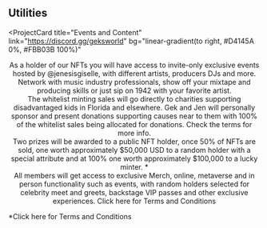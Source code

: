 
## Utilities

<ProjectCard
  title="Events and Content"
  link="https://discord.gg/geksworld"
  bg="linear-gradient(to right, #D4145A 0%, #FBB03B 100%)"
>
  <center>As a holder of our NFTs you will have access to invite-only exclusive events
  hosted by <OutboundLink href="https://instagram.com/jenesisgiselle">@jenesisgiselle</OutboundLink>,
  with different artists, producers DJs and more. Network with music industry
  professionals, show off your mixtape and producing skills or just sip on 1942
  with your favorite artist.</center>
</ProjectCard>
<ProjectCard
  title="Charity"
  link="/terms"
  bg="linear-gradient(to right, #662D8C 0%, #ED1E79 100%)"
>
  <center>The whitelist minting sales will go directly to charities supporting
  disadvantaged kids in Florida and elsewhere. Gek and Jen will personally
  sponsor and present donations supporting causes near to them with 100% of
  the whitelist sales being allocated for donations. Check the terms for more info.</center>
</ProjectCard>
<ProjectCard
  title="Giveaways"
  link="https://discord.gg/geksworld"
  bg="linear-gradient(to right, #009245 0%, #FCEE21 100%)"
>
   <center>Two prizes will be awarded to a public NFT holder, once 50% of NFTs are sold,
   one worth approximately $50,000 USD to a random holder with a special attribute
   and at 100% one worth approximately $100,000 to a lucky minter. *</center>
</ProjectCard>
<ProjectCard
  title="GeksWorld"
  link="/terms/"
  bg="linear-gradient(to right, #D585FF 0%, #00FFEE 100%)"
>
  <center>All members will get access to exclusive Merch, online, metaverse and in person
  functionality such as events, with random holders selected for celebrity meet
  and greets, backstage VIP passes and other exclusive experiences.
  Click here for Terms and Conditions</center>
</ProjectCard>

*<OutboundLink href="/terms">Click here for Terms and Conditions</OutboundLink>
